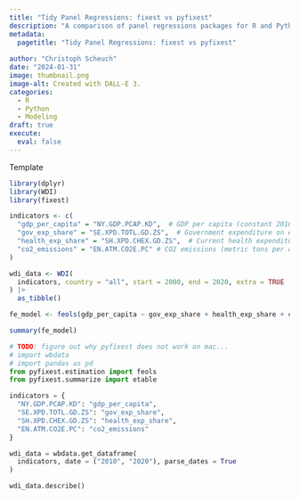 ```yaml
---
title: "Tidy Panel Regressions: fixest vs pyfixest"
description: "A comparison of panel regressions packages for R and Python."
metadata:
  pagetitle: "Tidy Panel Regressions: fixest vs pyfixest"
  
author: "Christoph Scheuch"
date: "2024-01-31" 
image: thumbnail.png
image-alt: Created with DALL-E 3.
categories: 
  - R
  - Python
  - Modeling
draft: true
execute: 
  eval: false
---
```


Template

```r
library(dplyr)
library(WDI)
library(fixest)

indicators <- c(
  "gdp_per_capita" = "NY.GDP.PCAP.KD",  # GDP per capita (constant 2010 US$)
  "gov_exp_share" = "SE.XPD.TOTL.GD.ZS",  # Government expenditure on education, total (% of GDP)
  "health_exp_share" = "SH.XPD.CHEX.GD.ZS",  # Current health expenditure (% of GDP)
  "co2_emissions" = "EN.ATM.CO2E.PC" # CO2 emissions (metric tons per capita)
)  

wdi_data <- WDI(
  indicators, country = "all", start = 2000, end = 2020, extra = TRUE
) |> 
  as_tibble()

fe_model <- feols(gdp_per_capita ~ gov_exp_share + health_exp_share + co2_emissions | country + year, data = wdi_data)

summary(fe_model)

```

```python
# TODO: figure out why pyfixest does not work on mac...
# import wbdata
# import pandas as pd
from pyfixest.estimation import feols
from pyfixest.summarize import etable

indicators = {
  "NY.GDP.PCAP.KD": "gdp_per_capita",
  "SE.XPD.TOTL.GD.ZS": "gov_exp_share",
  "SH.XPD.CHEX.GD.ZS": "health_exp_share",
  "EN.ATM.CO2E.PC": "co2_emissions"
}

wdi_data = wbdata.get_dataframe(
  indicators, date = ("2010", "2020"), parse_dates = True
)

wdi_data.describe()

```

